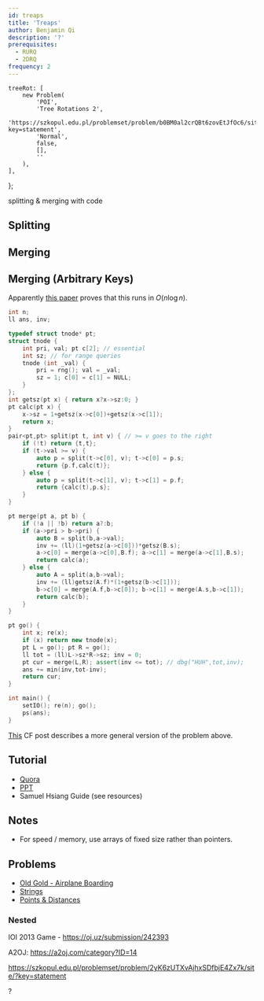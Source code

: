 ```yaml
---
id: treaps
title: 'Treaps'
author: Benjamin Qi
description: '?'
prerequisites:
  - RURQ
  - 2DRQ
frequency: 2
---
```



	treeRot: [
		new Problem(
			'POI',
			'Tree Rotations 2',
			'https://szkopul.edu.pl/problemset/problem/b0BM0al2crQBt6zovEtJfOc6/site/?key=statement',
			'Normal',
			false,
			[],
			''
		),
	],
};

<Resources>
	<Resource source="GCP" title="15.3 - Treaps" starred>
		splitting & merging with code
	</Resource>
</Resources>

## Splitting

## Merging

## Merging (Arbitrary Keys)

<Problems problems={problems.treeRot} />

<Spoiler title="Tree Rotations 2 Solution">

Apparently [this paper](https://www.cs.cmu.edu/~scandal/papers/treaps-spaa98.pdf) proves that this runs in $O(n\log n)$.

```cpp
int n;
ll ans, inv;

typedef struct tnode* pt;
struct tnode {
	int pri, val; pt c[2]; // essential
	int sz; // for range queries
	tnode (int _val) {
		pri = rng(); val = _val;
		sz = 1; c[0] = c[1] = NULL;
	}
};
int getsz(pt x) { return x?x->sz:0; }
pt calc(pt x) {
	x->sz = 1+getsz(x->c[0])+getsz(x->c[1]);
	return x;
}
pair<pt,pt> split(pt t, int v) { // >= v goes to the right
	if (!t) return {t,t};
	if (t->val >= v) {
		auto p = split(t->c[0], v); t->c[0] = p.s;
		return {p.f,calc(t)};
	} else {
		auto p = split(t->c[1], v); t->c[1] = p.f;
		return {calc(t),p.s};
	}
}

pt merge(pt a, pt b) {
	if (!a || !b) return a?:b;
	if (a->pri > b->pri) {
		auto B = split(b,a->val);
		inv += (ll)(1+getsz(a->c[0]))*getsz(B.s);
		a->c[0] = merge(a->c[0],B.f); a->c[1] = merge(a->c[1],B.s);
		return calc(a);
	} else {
		auto A = split(a,b->val);
		inv += (ll)getsz(A.f)*(1+getsz(b->c[1]));
		b->c[0] = merge(A.f,b->c[0]); b->c[1] = merge(A.s,b->c[1]);
		return calc(b);
	}
}

pt go() {
	int x; re(x);
	if (x) return new tnode(x);
	pt L = go(); pt R = go();
	ll tot = (ll)L->sz*R->sz; inv = 0;
	pt cur = merge(L,R); assert(inv <= tot); // dbg("HUH",tot,inv);
	ans += min(inv,tot-inv);
	return cur;
}

int main() {
	setIO(); re(n); go();
	ps(ans);
}
```

</Spoiler>

<Optional>

[This](https://codeforces.com/blog/entry/67980) CF post describes a more general version of the problem above.

</Optional>

## Tutorial

- [Quora](https://threads-iiith.quora.com/Treaps-One-Tree-to-Rule-em-all-Part-1)
- [PPT](https://docs.google.com/presentation/d/14xgtdDWnIBwmJRAuIdZ8FvLZcX9uRxnNoGOGAQRDIvc/edit?usp=sharing)
- Samuel Hsiang Guide (see resources)

## Notes

 - For speed / memory, use arrays of fixed size rather than pointers.

## Problems

- [Old Gold - Airplane Boarding](http://www.usaco.org/index.php?page=viewproblem2&cpid=402)
- [Strings](https://csacademy.com/contest/archive/task/strings/)
- [Points & Distances](https://www.hackerearth.com/problem/algorithm/septembereasy-points-and-distances-d30d0e6b/description/)

### Nested

IOI 2013 Game - https://oj.uz/submission/242393

A2OJ: https://a2oj.com/category?ID=14

https://szkopul.edu.pl/problemset/problem/2yK6zUTXvAjhxSDfbjE4Zx7k/site/?key=statement

?
